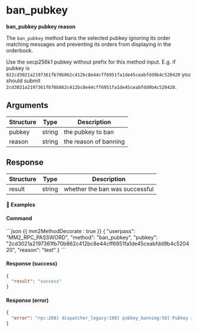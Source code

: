 
# ban_pubkey

**ban_pubkey pubkey reason**

The `ban_pubkey` method bans the selected pubkey ignoring its order matching messages and preventing its orders from displaying in the orderbook.

<Note>

Use the secp256k1 pubkey without prefix for this method input. E.g. if pubkey is `022cd3021a2197361fb70b862c412bc8e44cff6951fa1de45ceabfdd9b4c520420` you should submit `2cd3021a2197361fb70b862c412bc8e44cff6951fa1de45ceabfdd9b4c520420`.

</Note>

## Arguments

| Structure | Type   | Description           |
| --------- | ------ | --------------------- |
| pubkey    | string | the pubkey to ban     |
| reason    | string | the reason of banning |

## Response

| Structure | Type   | Description                    |
| --------- | ------ | ------------------------------ |
| result    | string | whether the ban was successful |

#### 📌 Examples

#### Command

<CodeGroup title="" tag="POST" label="ban_pubkey">
```json {{ mm2MethodDecorate : true }}
{
  "userpass": "MM2_RPC_PASSWORD",
  "method": "ban_pubkey",
  "pubkey": "2cd3021a2197361fb70b862c412bc8e44cff6951fa1de45ceabfdd9b4c520420",
  "reason": "test"
}
```
</CodeGroup>


<CollapsibleSection expandedText='Hide Response' collapsedText='Show Response'>

#### Response (success)

```json
{
  "result": "success"
}
```

#### Response (error)

```json
{
  "error": "rpc:208] dispatcher_legacy:160] pubkey_banning:58] Pubkey is banned already"
}
```

</CollapsibleSection>
